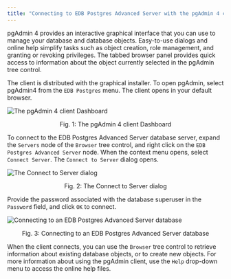 ```yaml
---
title: "Connecting to EDB Postgres Advanced Server with the pgAdmin 4 client"
---
```


<div id="connecting_to_advanced_server_with_the_pgadmin_4_client" class="registered_link"></div>

pgAdmin 4 provides an interactive graphical interface that you can use to manage your database and database objects. Easy-to-use dialogs and online help simplify tasks such as object creation, role management, and granting or revoking privileges. The tabbed browser panel provides quick access to information about the object currently selected in the pgAdmin tree control.

The client is distributed with the graphical installer. To open pgAdmin, select pgAdmin4 from the `EDB Postgres` menu. The client opens in your default browser.

![The pgAdmin 4 client Dashboard](images/pgadmin4_client_dashboard.png)

<div style="text-align: center"> Fig. 1: The pgAdmin 4 client Dashboard </div>

To connect to the EDB Postgres Advanced Server database server, expand the `Servers` node of the `Browser` tree control, and right click on the `EDB Postgres Advanced Server` node. When the context menu opens, select `Connect Server`. The `Connect to Server` dialog opens.

![The Connect to Server dialog](images/connecting_server.png)

<div style="text-align: center"> Fig. 2: The Connect to Server dialog </div>

Provide the password associated with the database superuser in the `Password` field, and click `OK` to connect.

![Connecting to an EDB Postgres Advanced Server database](images/connecting_to_advanced_server_database.png)

<div style="text-align: center"> Fig. 3: Connecting to an EDB Postgres Advanced Server database </div>

When the client connects, you can use the `Browser` tree control to retrieve information about existing database objects, or to create new objects. For more information about using the pgAdmin client, use the `Help` drop-down menu to access the online help files.
